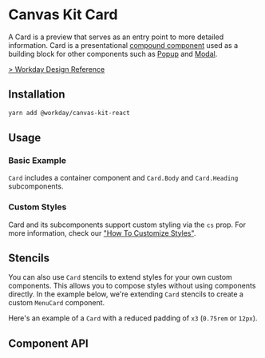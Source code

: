 

<Meta of={CardStories} />

# Canvas Kit Card

A Card is a preview that serves as an entry point to more detailed information. Card is a
presentational [compound component](/getting-started/for-developers/resources/compound-components/)
used as a building block for other components such as [Popup](/components/popups/popup/) and
[Modal](/components/popups/modal/).

[> Workday Design Reference](https://design.workday.com/components/containers/cards)

## Installation

```sh
yarn add @workday/canvas-kit-react
```

## Usage

### Basic Example

`Card` includes a container component and `Card.Body` and `Card.Heading` subcomponents.

<ExampleCodeBlock code={Basic} />

### Custom Styles

Card and its subcomponents support custom styling via the `cs` prop. For more information, check our
["How To Customize Styles"](https://workday.github.io/canvas-kit/?path=/docs/styling-how-to-customize-styles--page).

<ExampleCodeBlock code={WithCustomStyles} />

## Stencils

You can also use `Card` stencils to extend styles for your own custom components. This allows you to
compose styles without using components directly. In the example below, we're extending `Card`
stencils to create a custom `MenuCard` component.

Here's an example of a `Card` with a reduced padding of `x3` (`0.75rem` or `12px`).

<ExampleCodeBlock code={WithStencils} />

## Component API

<SymbolDoc name="Card" fileName="/react/" />

